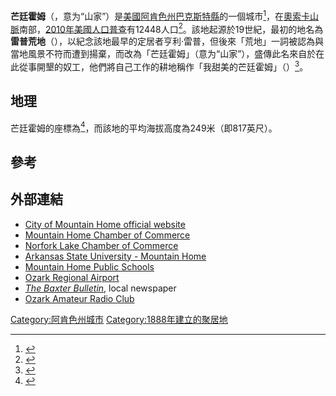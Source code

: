{{Infobox settlement
|official_name            = 芒廷霍姆
|settlement_type          = [[城市|城市]]
|image_skyline            = Baxter County Arkansas Courthouse.JPG
|image_caption            = 巴克斯特縣法院
|image_seal               =
|image_map                = Baxter_County_Arkansas_Incorporated_and_Unincorporated_areas_Mountain_Home_Highlighted.svg
|mapsize                  = 250px
|map_caption              = 阿肯色州巴克斯特縣位置
|subdivision_type         = 國家
|subdivision_type1        = [[州|州]]
|subdivision_type2        = [[縣|縣]]
|subdivision_name         = [[美國|美國]]
|subdivision_name1        = [[阿肯色州|阿肯色州]]
|subdivision_name2        = [[巴克斯特縣_(阿肯色州)|巴克斯特縣]]
|government_type          =
|leader_title             =
|leader_name              =
|established_date         =
|area_total_km2           = 30.4
|area_total_sq_mi         =
|area_land_km2            = 30.4
|area_land_sq_mi          =
|area_water_km2           = 0
|area_water_sq_mi         =
|elevation_ft             = 817
|elevation_m              = 249
|population_as_of         = 2010年
|population_footnotes     =
|population_total         = 12448
|population_density_km2   = 409.8
|population_micropolitan  = 41307 [[Table_of_United_States_primary_census_statistical_areas|Table of United States primary census statistical areas]]
|population_density_sq_mi = 1187.9
|timezone                 = [[北美中部时区|北美中部时区]]（CST）
|utc_offset               = -6
|coordinates = 
|timezone_DST             = CDT
|utc_offset_DST           = -5
|postal_code_type         = [[美國郵區編號|美國郵區編號]]s
|postal_code              = 72653-72654
|area_code                = 870
|blank_name               = [[聯邦資料處理標準|聯邦資料處理標準]]
|blank_info               = 05-47390
|blank1_name              = [[地名信息系統|地名信息系統]] feature ID
|blank1_info              = 0077766
|footnotes                =
|website                  = {{URL|cityofmountainhome.com}}
}}

'''芒廷霍姆'''（{{lang-en|Mountain Home}}，意为“山家”）是[[美國|美國]][[阿肯色州|阿肯色州]][[巴克斯特縣_(阿肯色州)|巴克斯特縣]]的一個城市<ref name="GR6">{{cite web|url=http://www.naco.org/Counties/Pages/FindACounty.aspx|accessdate=2011-06-07|title=Find a County|publisher=National Association of Counties|archive-date=2012-07-12|archive-url=https://www.webcitation.org/6962cjXgL?url=http://www.naco.org/Counties/Pages/FindACounty.aspx|dead-url=no}}</ref>，在[[奧索卡山脈|奧索卡山脈]]南部，[[2010年美國人口普查|2010年美國人口普查]]有12448人口<ref name="Census 2010">{{cite web| url=http://factfinder2.census.gov/bkmk/table/1.0/en/DEC/10_DP/G001/1600000US0547390| title=Geographic Identifiers: 2010 Demographic Profile Data (G001): Mountain Home city, Arkansas| publisher=U.S. Census Bureau, American Factfinder| accessdate=September 20, 2013}}</ref>。該地起源於19世紀，最初的地名為'''雷普荒地'''（{{lang|en|Rapp’s Barren}}），以紀念該地最早的定居者亨利·雷普，但後來「荒地」一詞被認為與當地風景不符而遭到揚棄，而改為「芒廷霍姆」（意为“山家”），盛傳此名來自於在此從事開墾的奴工，他們將自己工作的耕地稱作「我甜美的芒廷霍姆」（{{lang|en|My Sweet Mountain Home}}）<ref>{{Cite web |url=http://www.encyclopediaofarkansas.net/encyclopedia/entry-detail.aspx?entryID=826 |title=Mountain Home (Baxter County) |accessdate=2015-10-09 |archive-date=2016-01-19 |archive-url=https://web.archive.org/web/20160119072952/http://www.encyclopediaofarkansas.net/encyclopedia/entry-detail.aspx?entryID=826 |dead-url=no }}</ref>。

== 地理 ==
芒廷霍姆的座標為{{coord|36|20|10|N|92|22|56|W|type:city_region:US-AL_source:GNS-enwiki|display=inline}}<ref name="GR1">{{cite web|url=https://www.census.gov/geo/www/gazetteer/gazette.html|publisher=United States Census Bureau|accessdate=2011-04-23|date=2011-02-12|title=US Gazetteer files: 2010, 2000, and 1990|archive-url=https://web.archive.org/web/20020527061848/http://www.census.gov/geo/www/gazetteer/gazette.html|archive-date=2002-05-27|dead-url=yes}}</ref>，而該地的平均海拔高度為249米（即817英尺）。
==參考==
{{reflist}}

==外部連結==
* [http://cityofmountainhome.com City of Mountain Home official website] {{Wayback|url=http://cityofmountainhome.com/ |date=20130921155012 }}
* [http://enjoymountainhome.com/ Mountain Home Chamber of Commerce] {{Wayback|url=http://enjoymountainhome.com/ |date=20150511100028 }}
* [http://www.norforklakechamber.com/ Norfork Lake Chamber of Commerce] {{Wayback|url=http://www.norforklakechamber.com/ |date=20150508081743 }}
* [http://www.asumh.edu/ Arkansas State University - Mountain Home] {{Wayback|url=http://www.asumh.edu/ |date=20150506072345 }}
* [http://bombers.k12.ar.us/ Mountain Home Public Schools] {{Wayback|url=http://bombers.k12.ar.us/ |date=20110720235609 }}
* [http://www.flytheozarks.com/ Ozark Regional Airport] {{Wayback|url=http://www.flytheozarks.com/ |date=20150506204810 }}
* [http://www.baxterbulletin.com/ ''The Baxter Bulletin''], local newspaper
* [http://www.k5ozk.net/ Ozark Amateur Radio Club] {{Wayback|url=http://www.k5ozk.net/ |date=20150518083707 }}

{{巴克斯特縣 (阿肯色州)}}

[[Category:阿肯色州城市|Category:阿肯色州城市]]
[[Category:1888年建立的聚居地|Category:1888年建立的聚居地]]